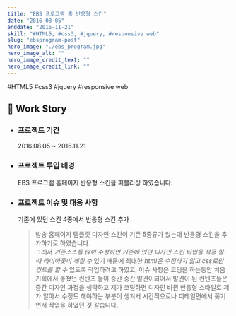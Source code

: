 ```yaml
---
title: "EBS 프로그램 홈 반응형 스킨"
date: "2016-08-05"
enddate: "2016-11-21"
skill: "#HTML5, #css3, #jquery, #responsive web"
slug: "ebsprogram-post"
hero_image: "./ebs_program.jpg"
hero_image_alt: ""
hero_image_credit_text: ""
hero_image_credit_link: ""
---
```


<div className="badge-wrap">
  <span className="badge badge-html">#HTML5</span>
  <span className="badge badge-css">#css3</span>
  <span className="badge badge-javscript">#jquery</span>
  <span className="badge badge-rwd">#responsive web</span>
</div>

## 🎤 Work Story

- ### 프로젝트 기간

  2016.08.05 ~ 2016.11.21

- ### 프로젝트 투입 배경

  EBS 프로그램 홈페이지 반응형 스킨을 퍼블리싱 하였습니다.

- ### 프로젝트 이슈 및 대응 사항

  기존에 있던 스킨 4종에서 반응형 스킨 추가

  > 방송 홈페이지 템플릿 디자인 스킨이 기존 5종류가 있는데 반응형 스킨을 추가하기로 하였습니다. <br/>그래서 _기존소스를 많이 수정하면 기존에 있던 디자인 스킨 타입을 적용 할 때 레이아웃이 깨질 수_ 있기 때문에 최대한 _html은 수정하지 않고 css로만 컨트롤 할 수_ 있도록 작업하려고 하였고, 이슈 사항은 코딩을 하는동안 처음 기획에서 놓쳤던 컨텐츠 들이 중간 중간 발견이되어서 발견이 된 컨텐츠들은 중간 디자인 과정을 생략하고 제가 코딩하면 디자인 바뀐 반응형 스타일로 제가 알아서 수정도 해야하는 부분이 생겨서 시간적으로나 디테일면에서 쫒기면서 작업을 하였던 것 같습니다.
